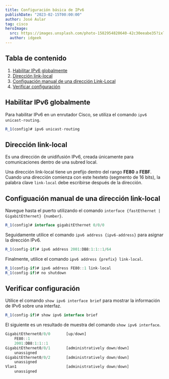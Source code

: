 ```yaml
---
title: Configuración básica de IPv6
publishDate: "2023-02-15T00:00:00"
author: José Aular
tag: cisco
heroImage:
  src: https://images.unsplash.com/photo-1582954820640-42c30eeabe35?ixlib=rb-4.0.3&ixid=MnwxMjA3fDB8MHxwaG90by1wYWdlfHx8fGVufDB8fHx8&auto=format&fit=crop&w=870&q=80
  author: idgeek
---
```


## Tabla de contenido

1.  [Habilitar IPv6 globalmente](/blog/configuracion-basica-ipv6#habilitar-ipv6-globalmente)
2.  [Dirección link-local](/blog/configuracion-basica-ipv6#dirección-link-local)
3.  [Configuación manual de una dirección Link-Local](/blog/configuracion-basica-ipv6#configuación-manual-de-una-dirección-link-local)
4.  [Verificar configuración](/blog/configuracion-basica-ipv6#verificar-configuración)

## Habilitar IPv6 globalmente

Para habilitar IPv6 en un enrutador Cisco, se utiliza el comando `ipv6 unicast-routing`.

```js title="Router #1"
R_1(config)# ipv6 unicast-routing
```

## Dirección link-local

Es una dirección de unidifusión IPv6, creada únicamente para comunicaciones dentro de una subred local.

Una dirección link-local tiene un prefijo dentro del rango **FE80** a **FEBF**. Cuando una dirección comienza con este hexteto (segmento de 16 bits), la palabra clave `link-local` debe escribirse después de la dirección.

## Configuación manual de una dirección link-local

Navegue hasta el puerto utilizando el comando `interface {fastEthernet | GigabitEthernet} {number}`.

```js title="Router #1"
R_1(config)# interface gigabitEthernet 0/0/0
```

Seguidamente utilice el comando `ipv6 address {ipv6-address}` para asignar la dirección IPv6.

```js title="Router #1"
R_1(config-if)# ipv6 address 2001:DB8:1:1::1/64
```

Finalmente, utilice el comando `ipv6 address {prefix} link-local`.

```js title="Router #1"
R_1(config-if)# ipv6 address FE80::1 link-local
R_1(config-if)# no shutdown
```

## Verificar configuración

Utilice el comando `show ipv6 interface brief` para mostrar la información de IPv6 sobre una interfaz.

```js title="Router #1"
R_1(config-if)# show ipv6 interface brief
```

El siguiente es un resultado de muestra del comando `show ipv6 interface`.

```js title="Router #1"
GigabitEthernet0/0/0       [up/down]
    FE80::1
    2001:DB8:1:1::1
GigabitEthernet0/0/1       [administratively down/down]
    unassigned
GigabitEthernet0/0/2       [administratively down/down]
    unassigned
Vlan1                      [administratively down/down]
    unassigned
```
